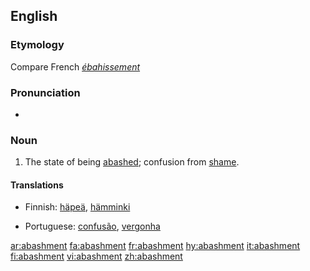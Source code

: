 ==English==

===Etymology===
Compare French ''[[ébahissement]]''

===Pronunciation===
* {{a|RP}} {{IPA|/əˈbæʃmənt/}}

===Noun===
{{en-noun}}

# The state of being [[abashed]]; confusion from [[shame]].

====Translations====
{{trans-top|the state of being abashed; confusion from shame}}
* Finnish: [[häpeä]], [[hämminki]]
{{trans-mid}}
* Portuguese: [[confusão]], [[vergonha]]
{{trans-bottom}}

[[ar:abashment]]
[[fa:abashment]]
[[fr:abashment]]
[[hy:abashment]]
[[it:abashment]]
[[fi:abashment]]
[[vi:abashment]]
[[zh:abashment]]
